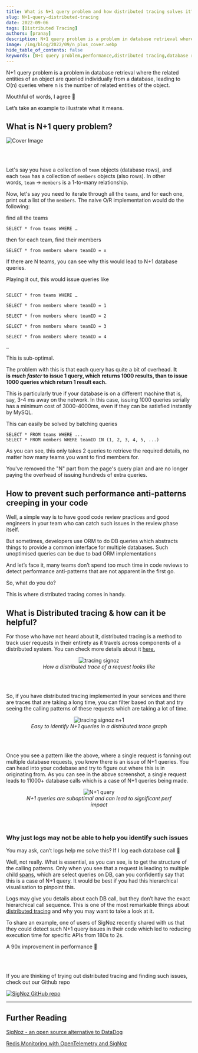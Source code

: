 ```yaml
---
title: What is N+1 query problem and how distributed tracing solves it?
slug: N+1-query-distributed-tracing
date: 2022-09-06
tags: [Distributed Tracing]
authors: [pranay]
description: N+1 query problem is a problem in database retrieval where the related entities of an object are queried individually from a database, leading to O(n) queries
image: /img/blog/2022/09/n_plus_cover.webp
hide_table_of_contents: false
keywords: [N+1 query problem,performance,distributed tracing,database retrieval]
---
```


<head>
  <link rel="canonical" href="https://signoz.io/blog/N+1-query-distributed-tracing/"/>
</head>


N+1 query problem is a problem in database retrieval where the related entities of an object are queried individually from a database, leading to O(n) queries where n is the number of related entities of the object.

Mouthful of words, I agree 🙂

Let’s take an example to illustrate what it means.



## What is N+1 query problem?

![Cover Image](/img/blog/2022/09/n_plus_cover.webp)

<br></br>

Let's say you have a collection of `team` objects (database rows), and each `team`
has a collection of `members` objects (also rows). In other words, `team` → `members`
is a 1-to-many relationship.

Now, let's say you need to iterate through all the `teams`, and for each one, print out a list of the `members`. The naive O/R implementation would do the following:

find all the teams

`SELECT * from teams WHERE …`

then for each team, find their members

`SELECT * from members where teamID = x`

If there are N teams, you can see why this would lead to N+1 database queries.

Playing it out, this would issue queries like

```

SELECT * from teams WHERE …

SELECT * from members where teamID = 1

SELECT * from members where teamID = 2

SELECT * from members where teamID = 3

SELECT * from members where teamID = 4

…

```

This is sub-optimal.

The problem with this is that each query has quite a bit of overhead. **It is *much faster* to issue 1 query, which returns 1000 results, than to issue 1000 queries which return 1 result each.**

This is particularly true if your database is on a different machine that is, say, 3-4 ms away on the network. In this case, issuing 1000 queries serially has a minimum cost of 3000-4000ms, even if they can be satisfied instantly by MySQL.

This can easily be solved by batching queries

```
SELECT * FROM teams WHERE ...
SELECT * FROM members WHERE teamID IN (1, 2, 3, 4, 5, ...)
```

As you can see, this only takes 2 queries to retrieve the required details, no matter how many teams you want to find members for.

You've removed the "N" part from the page's query plan and are no longer paying the overhead of issuing hundreds of extra queries.

<SignUps />

## How to prevent such performance anti-patterns creeping in your code

Well, a simple way is to have good code review practices and good engineers in your team who can catch such issues in the review phase itself.

But sometimes, developers use ORM to do DB queries which abstracts things to provide a common interface for multiple databases. Such unoptimised queries can be due to bad ORM implementations

And let’s face it, many teams don’t spend too much time in code reviews to detect performance anti-patterns that are not apparent in the first go.

So, what do you do?

This is where distributed tracing comes in handy.

## What is Distributed tracing & how can it be helpful?

For those who have not heard about it, distributed tracing is a method to track user requests in their entirety as it travels across components of a distributed system. You can check more details about it [here.](https://signoz.io/distributed-tracing/)

<figure data-zoomable align='center'>
    <img src="/img/blog/2022/09/tracing-signoz.webp" alt="tracing signoz"/>
    <figcaption><i>How a distributed trace of a request looks like</i></figcaption>
</figure>

<br></br>

So, if you have distributed tracing implemented in your services and there are traces that are taking a long time, you can filter based on that and try seeing the calling patterns of these requests which are taking a lot of time.

<figure data-zoomable align='center'>
    <img src="/img/blog/2022/09/np1-calls.webp" alt="tracing signoz n+1"/>
    <figcaption><i>Easy to identify N+1 queries in a distributed trace graph</i></figcaption>
</figure>

<br></br>

Once you see a pattern like the above, where a single request is fanning out multiple database requests, you know there is an issue of N+1 queries. You can head into your codebase and try to figure out where this is in originating from. As you can see in the above screenshot, a single request leads to 11000+ database calls which is a case of N+1 queries being made.

<figure data-zoomable align='center'>
    <img src="/img/blog/2022/09/n_plus_1.webp" alt="N+1 query "/>
    <figcaption><i>N+1 queries are suboptimal and can lead to significant perf impact</i></figcaption>
</figure>

<br></br>

### Why just logs may not be able to help you identify such issues

You may ask, can’t logs help me solve this? If I log each database call 🤔

Well, not really. What is essential, as you can see, is to get the structure of the calling patterns. Only when you see that a request is leading to multiple child [spans](https://signoz.io/blog/distributed-tracing-span/), which are select queries on DB, can you confidently say that this is a case of N+1 query. It would be best if you had this hierarchical visualisation to pinpoint this.

Logs may give you details about each DB call, but they don’t have the exact hierarchical call sequence. This is one of the most remarkable things about [distributed tracing](https://signoz.io/blog/distributed-tracing-in-microservices/) and why you may want to take a look at it.

To share an example, one of users of SigNoz recently shared with us that they could detect such N+1 query issues in their code which led to reducing execution time for specific APIs from 180s to 2s.

A 90x improvement in performance 🤯

<br></br>

If you are thinking of trying out distributed tracing and finding such issues, check out our Github repo

[![SigNoz GitHub repo](/img/blog/common/signoz_github.webp)](https://github.com/SigNoz/signoz)

---

## Further Reading

[SigNoz - an open source alternative to DataDog](https://signoz.io/blog/open-source-datadog-alternative/)

[Redis Monitoring with OpenTelemetry and SigNoz](https://signoz.io/blog/redis-opentelemetry/)

